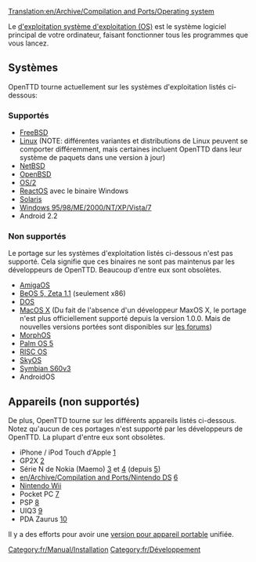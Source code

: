 [[Translation:en/Archive/Compilation and Ports/Operating system]]

Le [https://www.wikipedia.org/wiki/fr:Système d'exploitation système d'exploitation (OS)] est le système logiciel principal de votre ordinateur, faisant fonctionner tous les programmes que vous lancez.

== Systèmes ==
OpenTTD tourne actuellement sur les systèmes d'exploitation listés ci-dessous:

=== Supportés ===
* [http://www.freshports.org/games/openttd/ FreeBSD]
* [http://www.openttd.org Linux] (NOTE: différentes variantes et distributions de Linux peuvent se comporter différemment, mais certaines incluent OpenTTD dans leur système de paquets dans une version à jour)
* [http://riksun.riken.go.jp/pub/pub/NetBSD/NetBSD-current/pkgsrc/games/openttd/ NetBSD]
* [http://www.openbsd.org/cgi-bin/cvsweb/ports/games/openttd/ OpenBSD]
* [http://www.openttd.org OS/2]
* [http://reactosde.re.funpic.de/catappdetail.php?cat=Games&appnr=146 ReactOS] avec le binaire Windows
* [http://www.softagalleria.net/openttd-solaris.php Solaris]
* [http://www.openttd.org Windows 95/98/ME/2000/NT/XP/Vista/7]
* Android 2.2

=== Non supportés ===
Le portage sur les systèmes d'exploitation listés ci-dessous n'est pas supporté. Cela signifie que ces binaires ne sont pas maintenus par les développeurs de OpenTTD. Beaucoup d'entre eux sont obsolètes.

* [http://www.os4depot.net/index.php?function=showfile&file=game/strategy/openttd.lha AmigaOS]
* [http://bebits.com/app/3810 BeOS 5, Zeta 1.1] (seulement x86) 
* [[en/Archive/Compilation and Ports/OpenTTD DOS|DOS]]
* [http://www.openttd.org MacOS X] (Du fait de l'absence d'un développeur MaxOS X, le portage n'est plus officiellement supporté depuis la version 1.0.0. Mais de nouvelles versions portées sont disponibles sur [http://www.tt-forums.net les forums])
* [http://www.openttd.org MorphOS]
* [http://www.esoftinteractive.com/openttd.html Palm OS 5]
* [http://www.riscos.info/index.php/OpenTTD RISC OS] 
* [http://www.tt-forums.net/viewtopic.php?t=8107 SkyOS]
* [http://www.tt-forums.net/viewtopic.php?f=33&t=35942&st=0&sk=t&sd=a Symbian S60v3]
* AndroidOS

== Appareils (non supportés) ==
De plus, OpenTTD tourne sur les différents appareils listés ci-dessous. Notez qu'aucun de ces portages n'est supporté par les développeurs de OpenTTD. La plupart d'entre eux sont obsolètes.

* iPhone / iPod Touch d'Apple [http://www.zodttd.com/wiki/index.php/OpenTTD.app]
* GP2X [http://wiki.gp2x.org/wiki/OpenTTD]
* Série N de Nokia (Maemo) [http://myy.haaga-helia.fi/~a0702483/maemo/] et [http://www.tt-forums.net/viewtopic.php?f=33&t=36042] (depuis [http://openttd.toimii.net/maemo/])
* [[en/Archive/Compilation and Ports/Nintendo DS]] [http://www.tt-forums.net/viewtopic.php?f=33&t=35306]
* [[en/Archive/Compilation and Ports/Wii|Nintendo Wii]]
* Pocket PC [http://www.esoftinteractive.com/openttd.html]
* PSP [http://openttd.pc-workshop.da.ru/]
* UIQ3 [http://my-symbian.com/forum/viewtopic.php?t=30981]
* PDA Zaurus [http://zsi2.stonekeep.com/index.php?v=d&a=2127]

Il y a des efforts pour avoir une [[fr/Archive/Compilation and Ports/Version pour appareil portable|version pour appareil portable]] unifiée.

[[Category:fr/Manual/Installation]] [[Category:fr/Développement]]